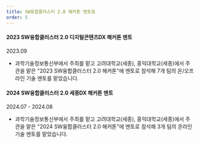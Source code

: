```yaml
---
title: SW융합클러스터 2.0 해커톤 멘토링
order: 5
---
```


#### 2023 SW융합클러스터 2.0 디지털콘텐츠DX 해커톤 멘토

2023.09

- 과학기술정보통신부에서 주최를 맡고 고려대학교(세종), 홍익대학교(세종)에서 주관을 맡은 "2023 SW융합클러스터 2.0 해커톤"에 멘토로 참석해 7개 팀의 온/오프라인 기술 멘토를 맡았습니다.

#### 2024 SW융합클러스터 2.0 세종DX 해커톤 멘토

2024.07 - 2024.08

- 과학기술정보통신부에서 주최를 맡고 고려대학교(세종), 홍익대학교(세종)에서 주관을 맡은 "2024 SW융합클러스터 2.0 해커톤"에 멘토로 참석해 3개 팀의 온라인 기술 멘토를 맡았습니다.
